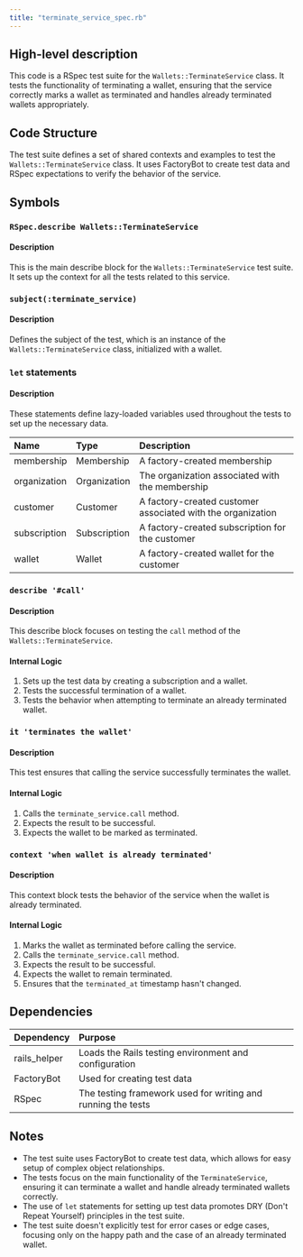 ```yaml
---
title: "terminate_service_spec.rb"
---
```


## High-level description
This code is a RSpec test suite for the `Wallets::TerminateService` class. It tests the functionality of terminating a wallet, ensuring that the service correctly marks a wallet as terminated and handles already terminated wallets appropriately.

## Code Structure
The test suite defines a set of shared contexts and examples to test the `Wallets::TerminateService` class. It uses FactoryBot to create test data and RSpec expectations to verify the behavior of the service.

## Symbols

### `RSpec.describe Wallets::TerminateService`
#### Description
This is the main describe block for the `Wallets::TerminateService` test suite. It sets up the context for all the tests related to this service.

### `subject(:terminate_service)`
#### Description
Defines the subject of the test, which is an instance of the `Wallets::TerminateService` class, initialized with a wallet.

### `let` statements
#### Description
These statements define lazy-loaded variables used throughout the tests to set up the necessary data.

| Name | Type | Description |
|:-----|:-----|:------------|
| membership | Membership | A factory-created membership |
| organization | Organization | The organization associated with the membership |
| customer | Customer | A factory-created customer associated with the organization |
| subscription | Subscription | A factory-created subscription for the customer |
| wallet | Wallet | A factory-created wallet for the customer |

### `describe '#call'`
#### Description
This describe block focuses on testing the `call` method of the `Wallets::TerminateService`.

#### Internal Logic
1. Sets up the test data by creating a subscription and a wallet.
2. Tests the successful termination of a wallet.
3. Tests the behavior when attempting to terminate an already terminated wallet.

### `it 'terminates the wallet'`
#### Description
This test ensures that calling the service successfully terminates the wallet.

#### Internal Logic
1. Calls the `terminate_service.call` method.
2. Expects the result to be successful.
3. Expects the wallet to be marked as terminated.

### `context 'when wallet is already terminated'`
#### Description
This context block tests the behavior of the service when the wallet is already terminated.

#### Internal Logic
1. Marks the wallet as terminated before calling the service.
2. Calls the `terminate_service.call` method.
3. Expects the result to be successful.
4. Expects the wallet to remain terminated.
5. Ensures that the `terminated_at` timestamp hasn't changed.

## Dependencies
| Dependency | Purpose |
|:-----------|:--------|
| rails_helper | Loads the Rails testing environment and configuration |
| FactoryBot | Used for creating test data |
| RSpec | The testing framework used for writing and running the tests |

## Notes
- The test suite uses FactoryBot to create test data, which allows for easy setup of complex object relationships.
- The tests focus on the main functionality of the `TerminateService`, ensuring it can terminate a wallet and handle already terminated wallets correctly.
- The use of `let` statements for setting up test data promotes DRY (Don't Repeat Yourself) principles in the test suite.
- The test suite doesn't explicitly test for error cases or edge cases, focusing only on the happy path and the case of an already terminated wallet.
